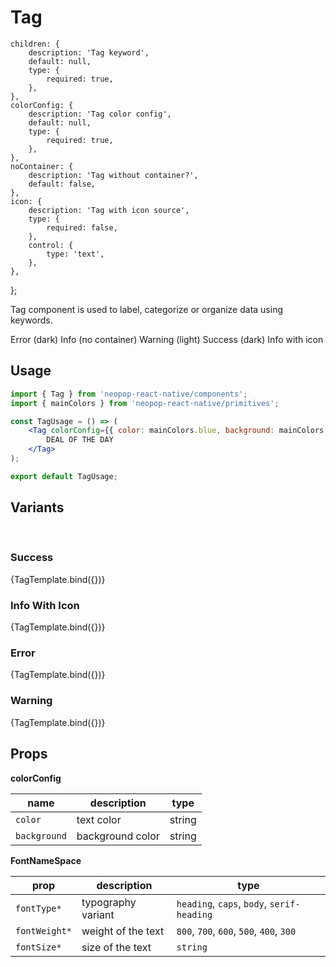 
<Meta title="Components/Tag" component={Tag} />

# Tag


    children: {
        description: 'Tag keyword',
        default: null,
        type: {
            required: true,
        },
    },
    colorConfig: {
        description: 'Tag color config',
        default: null,
        type: {
            required: true,
        },
    },
    noContainer: {
        description: 'Tag without container?',
        default: false,
    },
    icon: {
        description: 'Tag with icon source',
        type: {
            required: false,
        },
        control: {
            type: 'text',
        },
    },
};

Tag component is used to label, categorize or organize data using keywords.

<Canvas>
    <Tag colorConfig={colorGuide.darkComponents.tags.error}>Error (dark)</Tag>
    <Tag colorConfig={colorGuide.lightComponents.tags.info} noContainer>
        Info (no container)
    </Tag>
    <Tag colorConfig={colorGuide.lightComponents.tags.warning}>Warning (light)</Tag>
    <Tag colorConfig={colorGuide.darkComponents.tags.success}>Success (dark)</Tag>
    <Tag
        colorConfig={colorGuide.lightComponents.tags.info}
        icon={{
            uri: 'https://pngroyale.com/wp-content/uploads/2021/12/Download-blue-information-icon-Free-PNG-300x300.png',
        }}
    >
        Info with icon
    </Tag>
</Canvas>

## Usage

```jsx
import { Tag } from 'neopop-react-native/components';
import { mainColors } from 'neopop-react-native/primitives';

const TagUsage = () => (
    <Tag colorConfig={{ color: mainColors.blue, background: mainColors.white }}>
        DEAL OF THE DAY
    </Tag>
);

export default TagUsage;
```

## Variants

<br />

### Success

<Canvas>
    <Story
        name="Success"
        args={{
            children: 'Successful',
            colorConfig: colorGuide.lightComponents.tags.success,
            noContainer: false,
        }}
        argTypes={tagArgTypes}
    >
        {TagTemplate.bind({})}
    </Story>
</Canvas>

### Info With Icon

<Canvas>
    <Story
        name="Info"
        args={{
            children: 'Know more',
            colorConfig: colorGuide.lightComponents.tags.info,
            icon: 'https://pngroyale.com/wp-content/uploads/2021/12/Download-blue-information-icon-Free-PNG-300x300.png',
            noContainer: false,
        }}
        argTypes={tagArgTypes}
    >
        {TagTemplate.bind({})}
    </Story>
</Canvas>

### Error

<Canvas>
    <Story
        name="Error"
        args={{
            children: 'Overdue',
            colorConfig: colorGuide.darkComponents.tags.error,
            noContainer: false,
        }}
        argTypes={tagArgTypes}
    >
        {TagTemplate.bind({})}
    </Story>
</Canvas>

### Warning

<Canvas>
    <Story
        name="Warning"
        args={{
            children: 'Processing',
            colorConfig: colorGuide.lightComponents.tags.warning,
            noContainer: false,
        }}
        argTypes={tagArgTypes}
    >
        {TagTemplate.bind({})}
    </Story>
</Canvas>

## Props

<ArgsTable of={Tag} />

**colorConfig**

<div style={{ overflowX: 'auto' }}>

| name         | description      | type   |
| ------------ | ---------------- | ------ |
| `color`      | text color       | string |
| `background` | background color | string |

</div>

**FontNameSpace**

<div style={{ overflowX: 'auto' }}>

| prop          | description        | type                                       |
| ------------- | ------------------ | ------------------------------------------ |
| `fontType*`   | typography variant | `heading`, `caps`, `body`, `serif-heading` |
| `fontWeight*` | weight of the text | `800`, `700`, `600`, `500`, `400`, `300`   |
| `fontSize*`   | size of the text   | `string`                                   |

</div>
